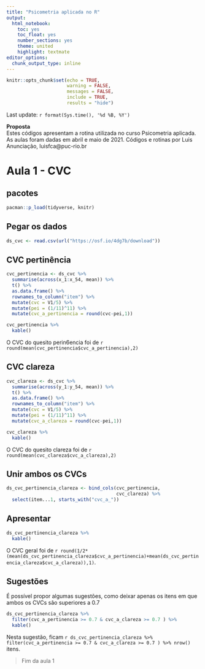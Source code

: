 ```yaml
---
title: "Psicometria aplicada no R"
output:
  html_notebook:
    toc: yes
    toc_float: yes
    number_sections: yes
    theme: united
    highlight: textmate
editor_options: 
  chunk_output_type: inline
---
```



```r
knitr::opts_chunk$set(echo = TRUE, 
                      warning = FALSE, 
                      messages = FALSE, 
                      include = TRUE,
                      results = "hide")
```


Last update:  `r format(Sys.time(), '%d %B, %Y')`


<div class="alert alert-warning">
**Proposta**   
Estes códigos apresentam a rotina utilizada no curso Psicometria aplicada.
As aulas foram dadas em abril e maio de 2021.
Códigos e rotinas por Luis Anunciação, luisfca@puc-rio.br  
</div>

# Aula 1 - CVC

## pacotes

```r
pacman::p_load(tidyverse, knitr)
```


## Pegar os dados

```r
ds_cvc <- read.csv(url("https://osf.io/4dg7b/download"))
```


## CVC pertinência

```r
cvc_pertinencia <- ds_cvc %>% 
  summarise(across(x_1:x_54, mean)) %>% 
  t() %>% 
  as.data.frame() %>% 
  rownames_to_column("item") %>% 
  mutate(cvc = V1/5) %>% 
  mutate(pei = (1/11)^11) %>% 
  mutate(cvc_a_pertinencia = round(cvc-pei,1))
```

```r
cvc_pertinencia %>% 
  kable()
```

O CVC do quesito perin6encia foi de `r round(mean(cvc_pertinencia$cvc_a_pertinencia),2)`

## CVC clareza


```r
cvc_clareza <- ds_cvc %>% 
  summarise(across(y_1:y_54, mean)) %>% 
  t() %>% 
  as.data.frame() %>% 
  rownames_to_column("item") %>% 
  mutate(cvc = V1/5) %>% 
  mutate(pei = (1/11)^11) %>% 
  mutate(cvc_a_clareza = round(cvc-pei,1))
```

```r
cvc_clareza %>% 
  kable()
```

O CVC do quesito clareza foi de `r round(mean(cvc_clareza$cvc_a_clareza),2)`


## Unir ambos os CVCs

```r
ds_cvc_pertinencia_clareza <- bind_cols(cvc_pertinencia,
                                        cvc_clareza) %>% 
  select(item...1, starts_with("cvc_a_"))

```

## Apresentar

```r
ds_cvc_pertinencia_clareza %>% 
  kable()
```

O CVC geral foi de `r round(1/2*(mean(ds_cvc_pertinencia_clareza$cvc_a_pertinencia)+mean(ds_cvc_pertinencia_clareza$cvc_a_clareza)),1)`.

## Sugestões

É possível propor algumas sugestões, como deixar apenas os itens em que ambos os CVCs são superiores a 0.7

```r
ds_cvc_pertinencia_clareza %>% 
  filter(cvc_a_pertinencia >= 0.7 & cvc_a_clareza >= 0.7 ) %>% 
  kable()
```
Nesta sugestão, ficam `r ds_cvc_pertinencia_clareza %>% filter(cvc_a_pertinencia >= 0.7 & cvc_a_clareza >= 0.7 ) %>% nrow()` itens.

> Fim da aula 1


